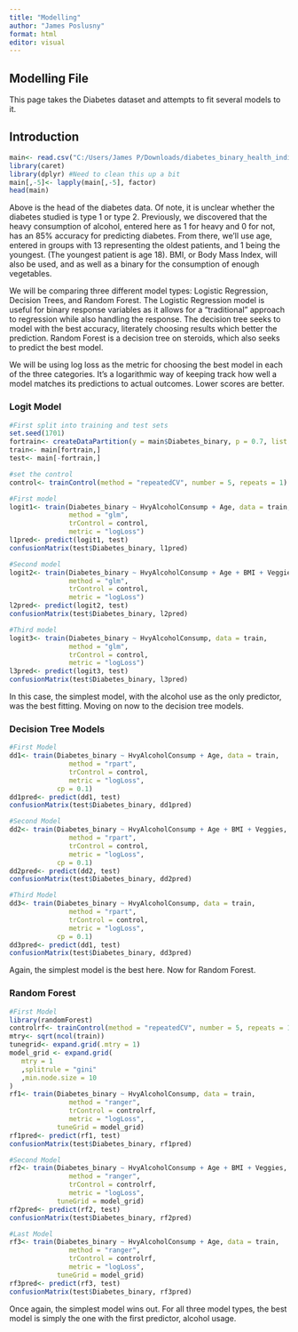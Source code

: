 ```yaml
---
title: "Modelling"
author: "James Poslusny"
format: html
editor: visual
---
```


## Modelling File

This page takes the Diabetes dataset and attempts to fit several models to it.

## Introduction

```r
main<- read.csv("C:/Users/James P/Downloads/diabetes_binary_health_indicators_BRFSS2015.csv")
library(caret)
library(dplyr) #Need to clean this up a bit
main[,-5]<- lapply(main[,-5], factor)
head(main)
```

Above is the head of the diabetes data. Of note, it is unclear whether the diabetes studied is type 1 or type 2. Previously, we discovered that the heavy consumption of alcohol, entered here as 1 for heavy and 0 for not, has an 85% accuracy for predicting diabetes. From there, we'll use age, entered in groups with 13 representing the oldest patients, and 1 being the youngest. (The youngest patient is age 18). BMI, or Body Mass Index, will also be used, and as well as a binary for the consumption of enough vegetables.

We will be comparing three different model types: Logistic Regression, Decision Trees, and Random Forest. The Logistic Regression model is useful for binary response variables as it allows for a "traditional" approach to regression while also handling the response. The decision tree seeks to model with the best accuracy, literately choosing results which better the prediction. Random Forest is a decision tree on steroids, which also seeks to predict the best model.

We will be using log loss as the metric for choosing the best model in each of the three categories. It's a logarithmic way of keeping track how well a model matches its predictions to actual outcomes. Lower scores are better.

### Logit Model

```r
#First split into training and test sets
set.seed(1701)
fortrain<- createDataPartition(y = main$Diabetes_binary, p = 0.7, list = F)
train<- main[fortrain,]
test<- main[-fortrain,]

#set the control
control<- trainControl(method = "repeatedCV", number = 5, repeats = 1)

#First model
logit1<- train(Diabetes_binary ~ HvyAlcoholConsump + Age, data = train,
               method = "glm",
               trControl = control,
               metric = "logLoss")
l1pred<- predict(logit1, test)
confusionMatrix(test$Diabetes_binary, l1pred)

#Second model
logit2<- train(Diabetes_binary ~ HvyAlcoholConsump + Age + BMI + Veggies, data = train,
               method = "glm",
               trControl = control,
               metric = "logLoss")
l2pred<- predict(logit2, test)
confusionMatrix(test$Diabetes_binary, l2pred)

#Third model
logit3<- train(Diabetes_binary ~ HvyAlcoholConsump, data = train,
               method = "glm",
               trControl = control,
               metric = "logLoss")
l3pred<- predict(logit3, test)
confusionMatrix(test$Diabetes_binary, l3pred)
```

In this case, the simplest model, with the alcohol use as the only predictor, was the best fitting. Moving on now to the decision tree models.

### Decision Tree Models

```r
#First Model
dd1<- train(Diabetes_binary ~ HvyAlcoholConsump + Age, data = train,
               method = "rpart",
               trControl = control,
               metric = "logLoss",
            cp = 0.1)
dd1pred<- predict(dd1, test)
confusionMatrix(test$Diabetes_binary, dd1pred)

#Second Model
dd2<- train(Diabetes_binary ~ HvyAlcoholConsump + Age + BMI + Veggies, data = train,
               method = "rpart",
               trControl = control,
               metric = "logLoss",
            cp = 0.1)
dd2pred<- predict(dd2, test)
confusionMatrix(test$Diabetes_binary, dd2pred)

#Third Model
dd3<- train(Diabetes_binary ~ HvyAlcoholConsump, data = train,
               method = "rpart",
               trControl = control,
               metric = "logLoss",
            cp = 0.1)
dd3pred<- predict(dd1, test)
confusionMatrix(test$Diabetes_binary, dd3pred)
```

Again, the simplest model is the best here. Now for Random Forest.

### Random Forest

```r
#First Model
library(randomForest)
controlrf<- trainControl(method = "repeatedCV", number = 5, repeats = 1, search = "grid")
mtry<- sqrt(ncol(train))
tunegrid<- expand.grid(.mtry = 1) 
model_grid <- expand.grid(
   mtry = 1                                  
   ,splitrule = "gini"
   ,min.node.size = 10
)
rf1<- train(Diabetes_binary ~ HvyAlcoholConsump, data = train,
               method = "ranger",
               trControl = controlrf,
               metric = "logLoss",
            tuneGrid = model_grid)
rf1pred<- predict(rf1, test)
confusionMatrix(test$Diabetes_binary, rf1pred)

#Second Model
rf2<- train(Diabetes_binary ~ HvyAlcoholConsump + Age + BMI + Veggies, data = train,
               method = "ranger",
               trControl = controlrf,
               metric = "logLoss",
            tuneGrid = model_grid)
rf2pred<- predict(rf2, test)
confusionMatrix(test$Diabetes_binary, rf2pred)

#Last Model
rf3<- train(Diabetes_binary ~ HvyAlcoholConsump + Age, data = train,
               method = "ranger",
               trControl = controlrf,
               metric = "logLoss",
            tuneGrid = model_grid)
rf3pred<- predict(rf3, test)
confusionMatrix(test$Diabetes_binary, rf3pred)


```

Once again, the simplest model wins out. For all three model types, the best model is simply the one with the first predictor, alcohol usage.
